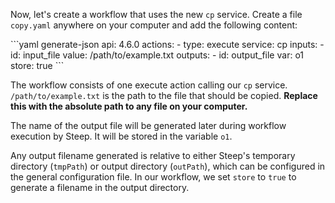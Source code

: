 Now, let's create a workflow that uses the new `cp` service. Create a file `copy.yaml` anywhere on your computer and add the following content:

<CodeContainer title="copy.yaml">
```yaml generate-json
api: 4.6.0
actions:
  - type: execute
    service: cp
    inputs:
      - id: input_file
        value: /path/to/example.txt
    outputs:
      - id: output_file
        var: o1
        store: true
```
</CodeContainer>

The workflow consists of one <DocsLink href="#execute-actions">execute action</DocsLink> calling our `cp` service. `/path/to/example.txt` is the path to the file that should be copied. **Replace this with the absolute path to any file on your computer.**

The name of the output file will be generated later during workflow execution by Steep. It will be stored in the variable `o1`.

Any output filename generated is relative to either Steep's temporary directory (`tmpPath`) or output directory (`outPath`), which can be configured in the <DocsLink href="#steepyaml">general configuration file</DocsLink>. In our workflow, we set `store` to `true` to generate a filename in the output directory.
